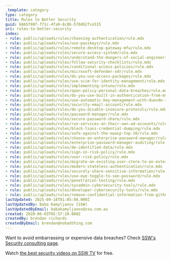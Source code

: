 ```yaml
---
_template: category
type: category
title: Rules to Better Security
guid: b665f88f-f71c-4fa9-8c8b-570d62fce515
uri: rules-to-better-security
index:
- rule: public/uploads/rules/choosing-authentication/rule.mdx
- rule: public/uploads/rules/use-passkeys/rule.mdx
- rule: public/uploads/rules/remote-desktop-gateway-mfa/rule.mdx
- rule: public/uploads/rules/secure-access-system/rule.mdx
- rule: public/uploads/rules/understand-the-dangers-of-social-engineering/rule.mdx
- rule: public/uploads/rules/follow-security-checklists/rule.mdx
- rule: public/uploads/rules/conditional-access-policies/rule.mdx
- rule: public/uploads/rules/microsoft-defender-xdr/rule.mdx
- rule: public/uploads/rules/do-you-use-access-packages/rule.mdx
- rule: public/uploads/rules/use-scim-for-identity-management/rule.mdx
- rule: public/uploads/rules/implementing-intune/rule.mdx
- rule: public/uploads/rules/open-policy-personal-data-breaches/rule.mdx
- rule: public/uploads/rules/do-you-use-built-in-authentication-from-ms/rule.mdx
- rule: public/uploads/rules/use-automatic-key-management-with-duende-identityserver/rule.mdx
- rule: public/uploads/rules/security-email-account/rule.mdx
- rule: public/uploads/rules/do-you-disable-insecure-protocols/rule.mdx
- rule: public/uploads/rules/password-manager/rule.mdx
- rule: public/uploads/rules/secure-password-share/rule.mdx
- rule: public/uploads/rules/run-services-on-their-own-ad-accounts/rule.mdx
- rule: public/uploads/rules/block-lsass-credential-dumping/rule.mdx
- rule: public/uploads/rules/safe-against-the-owasp-top-10/rule.mdx
- rule: public/uploads/rules/choose-an-enterprise-password-manager/rule.mdx
- rule: public/uploads/rules/enterprise-password-manager-auditing/rule.mdx
- rule: public/uploads/rules/de-identified-data/rule.mdx
- rule: public/uploads/rules/sign-in-risk-policy/rule.mdx
- rule: public/uploads/rules/user-risk-policy/rule.mdx
- rule: public/uploads/rules/migrate-an-existing-user-store-to-an-externalauthprovider/rule.mdx
- rule: public/uploads/rules/modern-stateless-authentication/rule.mdx
- rule: public/uploads/rules/securely-share-sensitive-information/rule.mdx
- rule: public/uploads/rules/use-eye-toggle-to-see-password/rule.mdx
- rule: public/uploads/rules/penetration-testing/rule.mdx
- rule: public/uploads/rules/sysadmin-cybersecurity-tools/rule.mdx
- rule: public/uploads/rules/developer-cybersecurity-tools/rule.mdx
- rule: public/uploads/rules/remove-confidential-information-from-github/rule.mdx
lastUpdated: 2025-09-18T01:05:08.000Z
lastUpdatedBy: Baba Kamyljanov [SSW]
lastUpdatedByEmail: babakamyljanov@ssw.com.au
created: 2020-06-03T05:57:20.000Z
createdBy: brendan richards
createdByEmail: brendan@nobadthing.com
---
```


Want to avoid embarrassing or expensive data breaches? Check [SSW's Security consulting page](https://www.ssw.com.au/consulting/security).

Watch [the best security videos on SSW TV](https://tv.ssw.com/category/security) for free.
